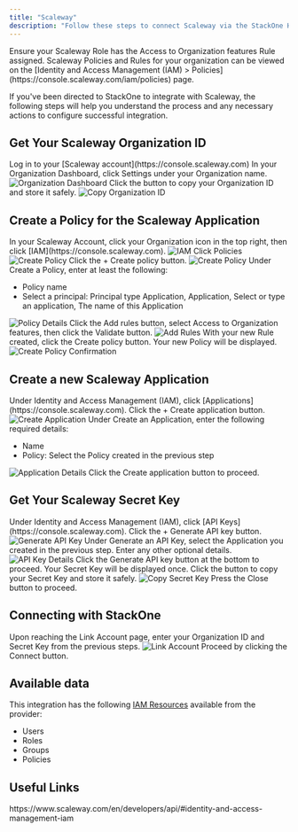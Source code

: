 ```yaml
---
title: "Scaleway"
description: "Follow these steps to connect Scaleway via the StackOne Hub successfully."
---
```



<Warning>
  Ensure your Scaleway Role has the Access to Organization features Rule assigned. Scaleway Policies and Rules for your organization can be viewed on the [Identity and Access Management (IAM) > Policies](https://console.scaleway.com/iam/policies) page.
</Warning>

If you've been directed to StackOne to integrate with Scaleway, the following steps will help you understand the process and any necessary actions to configure successful integration.

## Get Your Scaleway Organization ID

<Steps>
  <Step title="Log in to Scaleway">
    Log in to your [Scaleway account](https://console.scaleway.com)
  </Step>

  <Step title="Access Organization Settings">
    In your Organization Dashboard, click Settings under your Organization name.
    <Frame>
      <img className='rounded-md' style={{ margin: '0 auto', border: '1px solid #efefef' }} alt="Organization Dashboard" src="/images/scaleway/image1.png" />
    </Frame>
  </Step>

  <Step title="Copy Organization ID">
    Click the button to copy your Organization ID and store it safely.
    <Frame>
      <img className='rounded-md' style={{ margin: '0 auto', border: '1px solid #efefef' }} alt="Copy Organization ID" src="/images/scaleway/image2.png" />
    </Frame>
  </Step>
</Steps>

## Create a Policy for the Scaleway Application

<Steps>
  <Step title="Access IAM">
    In your Scaleway Account, click your Organization icon in the top right, then click [IAM](https://console.scaleway.com).
    <Frame>
      <img className='rounded-md' style={{ margin: '0 auto', border: '1px solid #efefef' }} alt="IAM" src="/images/scaleway/image3.png" />
    </Frame>
  </Step>

  <Step title="View Policies">
    Click Policies
    <Frame>
      <img className='rounded-md' style={{ margin: '0 auto', border: '1px solid #efefef' }} alt="Create Policy" src="/images/scaleway/image4.png" />
    </Frame>
  </Step>

  <Step title="Create New Policy">
    Click the + Create policy button.
    <Frame>
      <img className='rounded-md' style={{ margin: '0 auto', border: '1px solid #efefef' }} alt="Create Policy" src="/images/scaleway/image5.png" />
    </Frame>
  </Step>

  <Step title="Enter Policy Details">
    Under Create a Policy, enter at least the following:
    <ul>
      <li>Policy name</li>
      <li>Select a principal: Principal type Application, Application, Select or type an application, The name of this Application</li>
    </ul>
    <Frame>
      <img className='rounded-md' style={{ margin: '0 auto', border: '1px solid #efefef' }} alt="Policy Details" src="/images/scaleway/image6.png" />
    </Frame>
  </Step>

  <Step title="Add Rules">
    Click the Add rules button, select Access to Organization features, then click the Validate button.
    <Frame>
      <img className='rounded-md' style={{ margin: '0 auto', border: '1px solid #efefef' }} alt="Add Rules" src="/images/scaleway/image7.png" />
    </Frame>
  </Step>

  <Step title="Create Policy">
    With your new Rule created, click the Create policy button. Your new Policy will be displayed.
    <Frame>
      <img className='rounded-md' style={{ margin: '0 auto', border: '1px solid #efefef' }} alt="Create Policy Confirmation" src="/images/scaleway/image8.png" />
    </Frame>
  </Step>
</Steps>

## Create a new Scaleway Application

<Steps>
  <Step title="Access Applications">
    Under Identity and Access Management (IAM), click [Applications](https://console.scaleway.com).
  </Step>

  <Step title="Create Application">
    Click the + Create application button.
    <Frame>
      <img className='rounded-md' style={{ margin: '0 auto', border: '1px solid #efefef' }} alt="Create Application" src="/images/scaleway/image9.png" />
    </Frame>
  </Step>

  <Step title="Enter Application Details">
    Under Create an Application, enter the following required details:
    <ul>
      <li>Name</li>
      <li>Policy: Select the Policy created in the previous step</li>
    </ul>
    <Frame>
      <img className='rounded-md' style={{ margin: '0 auto', border: '1px solid #efefef' }} alt="Application Details" src="/images/scaleway/image10.png" />
    </Frame>
  </Step>

  <Step title="Create Application">
    Click the Create application button to proceed.
  </Step>
</Steps>

## Get Your Scaleway Secret Key

<Steps>
  <Step title="Access API Keys">
    Under Identity and Access Management (IAM), click [API Keys](https://console.scaleway.com).
  </Step>

  <Step title="Generate API Key">
    Click the + Generate API key button.
    <Frame>
      <img className='rounded-md' style={{ margin: '0 auto', border: '1px solid #efefef' }} alt="Generate API Key" src="/images/scaleway/image11.png" />
    </Frame>
  </Step>

  <Step title="Enter API Key Details">
    Under Generate an API Key, select the Application you created in the previous step. Enter any other optional details.
    <Frame>
      <img className='rounded-md' style={{ margin: '0 auto', border: '1px solid #efefef' }} alt="API Key Details" src="/images/scaleway/image12.png" />
    </Frame>
  </Step>

  <Step title="Generate API Key">
    Click the Generate API key button at the bottom to proceed. Your Secret Key will be displayed once. Click the button to copy your Secret Key and store it safely.
    <Frame>
      <img className='rounded-md' style={{ margin: '0 auto', border: '1px solid #efefef' }} alt="Copy Secret Key" src="/images/scaleway/image13.png" />
    </Frame>
  </Step>

  <Step title="Close">
    Press the Close button to proceed.
  </Step>
</Steps>

## Connecting with StackOne

<Steps>
  <Step title="Enter Credentials">
    Upon reaching the Link Account page, enter your Organization ID and Secret Key from the previous steps.
    <Frame>
      <img className='rounded-md' style={{ margin: '0 auto', border: '1px solid #efefef' }} alt="Link Account" src="/images/scaleway/image14.png" />
    </Frame>
  </Step>

  <Step title="Connect">
    Proceed by clicking the Connect button.
  </Step>
</Steps>

<IntegrationFooter />


## Available data

This integration has the following [IAM Resources](https://docs.stackone.com/reference/iam_list_users) available from the provider:
<ul>
 <li>Users</li>
 <li>Roles</li>
 <li>Groups</li>
 <li>Policies</li>
</ul>


## Useful Links
<Card title="API Reference" icon="link" href="https://www.scaleway.com/en/developers/api/#identity-and-access-management-iam">
    https://www.scaleway.com/en/developers/api/#identity-and-access-management-iam
</Card>

